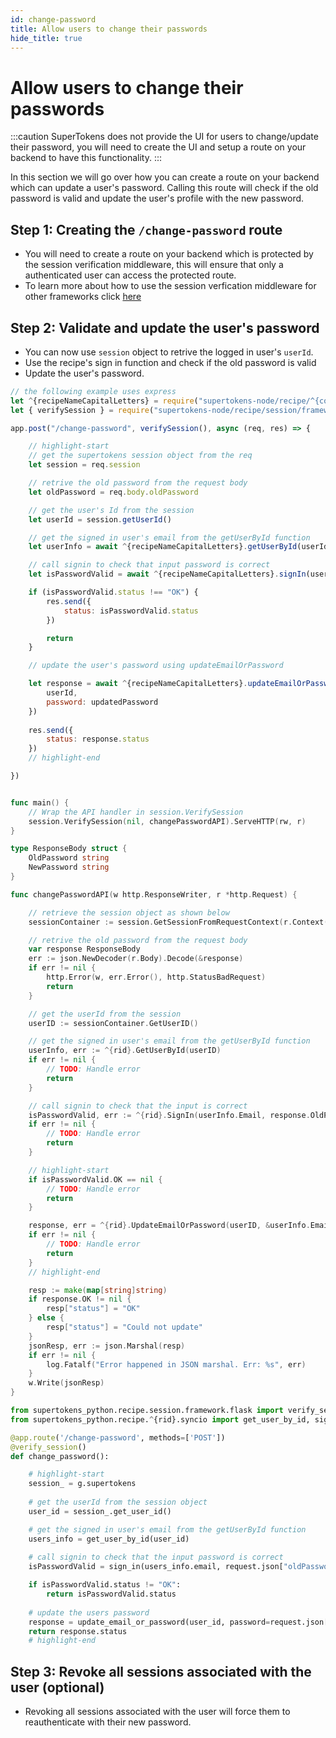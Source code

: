 ```yaml
---
id: change-password
title: Allow users to change their passwords
hide_title: true
---
```



# Allow users to change their passwords

:::caution
SuperTokens does not provide the UI for users to change/update their password, you will need to create the UI and setup a route on your backend to have this functionality.
:::

In this section we will go over how you can create a route on your backend which can update a user's password. Calling this route will check if the old password is valid and update the user's profile with the new password.

## Step 1: Creating the `/change-password` route
- You will need to create a route on your backend which is protected by the session verification middleware, this will ensure that only a authenticated user can access the protected route.
- To learn more about how to use the session verfication middleware for other frameworks click [here](verify-session)

<IntroductionSnippet/>

## Step 2: Validate and update the user's password

- You can now use `session` object to retrive the logged in user's `userId`.
- Use the recipe's sign in function and check if the old password is valid
- Update the user's password. 

<BackendSDKTabs>
<TabItem value="nodejs">

```jsx
// the following example uses express
let ^{recipeNameCapitalLetters} = require("supertokens-node/recipe/^{codeImportRecipeName}");
let { verifySession } = require("supertokens-node/recipe/session/framework/express");

app.post("/change-password", verifySession(), async (req, res) => {

    // highlight-start
    // get the supertokens session object from the req
    let session = req.session

    // retrive the old password from the request body
    let oldPassword = req.body.oldPassword

    // get the user's Id from the session
    let userId = session.getUserId()

    // get the signed in user's email from the getUserById function
    let userInfo = await ^{recipeNameCapitalLetters}.getUserById(userId)

    // call signin to check that input password is correct
    let isPasswordValid = await ^{recipeNameCapitalLetters}.signIn(userInfo.email, oldPassword)

    if (isPasswordValid.status !== "OK") {
        res.send({
            status: isPasswordValid.status
        })

        return
    }

    // update the user's password using updateEmailOrPassword

    let response = await ^{recipeNameCapitalLetters}.updateEmailOrPassword({
        userId,
        password: updatedPassword
    })
    
    res.send({
        status: response.status
    })
    // highlight-end

})

```
</TabItem>

<TabItem value="go">

```go

func main() {
    // Wrap the API handler in session.VerifySession
    session.VerifySession(nil, changePasswordAPI).ServeHTTP(rw, r)
}

type ResponseBody struct {
    OldPassword string
    NewPassword string
}

func changePasswordAPI(w http.ResponseWriter, r *http.Request) {

	// retrieve the session object as shown below
	sessionContainer := session.GetSessionFromRequestContext(r.Context())

	// retrive the old password from the request body
	var response ResponseBody
	err := json.NewDecoder(r.Body).Decode(&response)
	if err != nil {
		http.Error(w, err.Error(), http.StatusBadRequest)
		return
	}

	// get the userId from the session
	userID := sessionContainer.GetUserID()

	// get the signed in user's email from the getUserById function
	userInfo, err := ^{rid}.GetUserById(userID)
	if err != nil {
		// TODO: Handle error
		return
	}

	// call signin to check that the input is correct
	isPasswordValid, err := ^{rid}.SignIn(userInfo.Email, response.OldPassword)
	if err != nil {
		// TODO: Handle error
		return
	}

    // highlight-start
	if isPasswordValid.OK == nil {
		// TODO: Handle error
		return
	}

    response, err = ^{rid}.UpdateEmailOrPassword(userID, &userInfo.Email, &response.NewPassword)
	if err != nil {
		// TODO: Handle error
		return
	}
    // highlight-end

    resp := make(map[string]string)
    if response.OK != nil { 
        resp["status"] = "OK"
    } else {
        resp["status"] = "Could not update"
    }
	jsonResp, err := json.Marshal(resp)
	if err != nil {
		log.Fatalf("Error happened in JSON marshal. Err: %s", err)
	}
	w.Write(jsonResp)
}

```
</TabItem>

<TabItem value="python">

```python
from supertokens_python.recipe.session.framework.flask import verify_session
from supertokens_python.recipe.^{rid}.syncio import get_user_by_id, sign_in

@app.route('/change-password', methods=['POST'])
@verify_session()
def change_password():

    # highlight-start
    session_ = g.supertokens
    
    # get the userId from the session object
    user_id = session_.get_user_id()

    # get the signed in user's email from the getUserById function
    users_info = get_user_by_id(user_id)
    
    # call signin to check that the input password is correct
    isPasswordValid = sign_in(users_info.email, request.json["oldPassword"])

    if isPasswordValid.status != "OK":
        return isPasswordValid.status
    
    # update the users password
    response = update_email_or_password(user_id, password=request.json["newPassword"])
    return response.status
    # highlight-end

```
</TabItem>
</BackendSDKTabs>

## Step 3: Revoke all sessions associated with the user (optional)

- Revoking all sessions associated with the user will force them to reauthenticate with their new password.

<EndingSnippet/>
